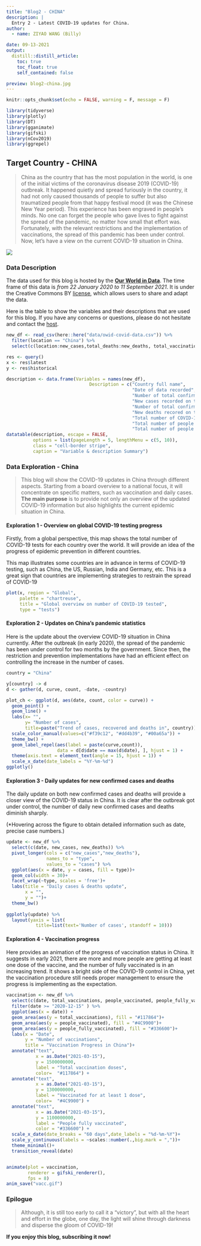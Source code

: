 ```yaml
---
title: "Blog2 - CHINA"
description: |
  Entry 2 - Latest COVID-19 updates for China.
author:
  - name: ZIYAO WANG (Billy)

date: 09-13-2021
output:
  distill::distill_article:
    toc: true
    toc_float: true
    self_contained: false

preview: blog2-china.jpg
---
```



```r
knitr::opts_chunk$set(echo = FALSE, warning = F, message = F)
```

```r
library(tidyverse)
library(plotly)
library(DT)
library(gganimate)
library(gifski)
library(nCov2019)
library(ggrepel)
```

## Target Country - CHINA

> China as the country that has the most population in the world, is one of the initial victims of the coronavirus disease 2019 (COVID-19) outbreak. It happened quietly and spread furiously in the country, it had not only caused thousands of people to suffer but also traumatized people from that happy festival mood (it was the Chinese New Year period). This experience has been engraved in people's minds. No one can forget the people who gave lives to fight against the spread of the pandemic, no matter how small that effort was.  
Fortunately, with the relevant restrictions and the implementation of vaccinations, the spread of this pandemic has been under control. Now, let's have a view on the current COVID-19 situation in China.

![](intro-blog2.jpg)


### Data Description


The data used for this blog is hosted by the [**Our World in Data**](https://github.com/owid/covid-19-data/tree/master/public/data/). The time frame of this data is _from 22 January 2020 to 11 September 2021_. It is under the Creative Commons BY [license](https://creativecommons.org/licenses/by/4.0/), which allows users to share and adapt the data. 

Here is the table to show the variables and their descriptions that are used for this blog. If you have any concerns or questions, please do not hesitate and contact the [host](https://github.com/etc5523-2021/blog-ZIYAOWANG123).


```r
new_df <- read_csv(here::here("data/owid-covid-data.csv")) %>% 
  filter(location == "China") %>% 
  select(c(location:new_cases,total_deaths:new_deaths, total_vaccinations:people_fully_vaccinated))

res <- query()
x <- res$latest
y <- res$historical
```

```r

description <- data.frame(Variables = names(new_df),
                               Description = c("Country full name",
                                               "Date of data recorded",
                                               "Number of total confirmed cases",
                                               "New cases recorded on the date",
                                               "Number of total confirmed death cases",
                                               "New deaths recored on the date",
                                               "Total number of COVID-19 vaccination doses administered",
                                               "Total number of people who received at least one vaccine dose",
                                               "Total number of people who received all doses prescribed by the vaccination protocol"))
datatable(description, escape = FALSE,
          options = list(pageLength = 5, lengthMenu = c(5, 10)), 
          class = "cell-border stripe",
          caption = "Variable & description Summary")
```


### Data Exploration - China

> This blog will show the COVID-19 updates in China through different aspects. Starting from a board overview to a national focus, it will concentrate on specific matters, such as vaccination and daily cases. **The main purpose** is to provide not only an overview of the updated COVID-19 information but also highlights the current epidemic situation in China.


#### Exploration 1 - Overview on global COVID-19 testing progress

Firstly, from a global perspective, this map shows the total number of COVID-19 tests for each country over the world. It will provide an idea of the progress of epidemic prevention in different countries. 

This map illustrates some countries are in advance in terms of COVID-19 testing, such as China, the US, Russian, India and Germany, etc. This is a great sign that countries are implementing strategies to restrain the spread of COVID-19


```r

plot(x, region = "Global",
     palette = "chartreuse",
     title = "Global overview on number of COVID-19 tested",
     type = "tests")

```


#### Exploration 2 - Updates on China's pandemic statistics

Here is the update about the overview COVID-19 situation in China currently. After the outbreak (in early 2020), the spread of the pandemic has been under control for two months by the government. Since then, the restriction and prevention implementations have had an efficient effect on controlling the increase in the number of cases.


```r

country = "China"

y[country] -> d
d <- gather(d, curve, count, -date, -country)

plot_ch <- ggplot(d, aes(date, count, color = curve)) + 
  geom_point() + 
  geom_line() + 
  labs(x= "",
       y= "Number of cases", 
       title=paste("Trend of cases, recovered and deaths in", country)) +
  scale_color_manual(values=c("#f39c12", "#dd4b39", "#00a65a")) +
  theme_bw() +   
  geom_label_repel(aes(label = paste(curve,count)), 
                   data = d[d$date == max(d$date), ], hjust = 1) + 
  theme(axis.text = element_text(angle = 15, hjust = 1)) +
  scale_x_date(date_labels = "%Y-%m-%d")
ggplotly()
```


#### Exploration 3 - Daily updates for new confirmed cases and deaths

The daily update on both new confirmed cases and deaths will provide a closer view of the COVID-19 status in China. It is clear after the outbreak got under control, the number of daily new confirmed cases and deaths diminish sharply.

(*Hovering across the figure to obtain detailed information such as date, precise case numbers.)


```r
update <- new_df %>% 
  select(c(date, new_cases, new_deaths)) %>% 
  pivot_longer(cols = c("new_cases","new_deaths"),
               names_to = "type",
               values_to = "cases") %>% 
  ggplot(aes(x = date, y = cases, fill = type))+
  geom_col(width = 30)+
  facet_wrap(~type, scales = 'free')+
  labs(title = "Daily cases & deaths update",
       x = "",
       y = "")+
  theme_bw()
  
ggplotly(update) %>% 
  layout(yaxis = list(
           title=list(text='Number of cases', standoff = 10)))
```



#### Exploration 4 - Vaccination progress

Here provides an animation of the progress of vaccination status in China. It suggests in early 2021, there are more and more people are getting at least one dose of the vaccine, and the number of fully vaccinated is in an increasing trend. It shows a bright side of the COVID-19 control in China, yet the vaccination procedure still needs proper management to ensure the progress is implementing as the expectation.

```r
vaccination <- new_df %>% 
  select(c(date, total_vaccinations, people_vaccinated, people_fully_vaccinated)) %>% 
  filter(date >= "2020-12-15" ) %>% 
  ggplot(aes(x = date)) +
  geom_area(aes(y = total_vaccinations), fill = "#117864")+
  geom_area(aes(y = people_vaccinated), fill = "#4C9900")+
  geom_area(aes(y = people_fully_vaccinated), fill = "#336600")+
  labs(x = "Date",
       y = "Number of vaccinations",
       title = "Vaccination Progress in China")+
  annotate("text",
           x = as.Date("2021-03-15"),
           y = 1500000000,
           label = "Total vaccination doses",
           color=  "#117864") +
  annotate("text",
           x = as.Date("2021-03-15"),
           y = 1300000000,
           label = "Vaccinated for at least 1 dose",
           color=  "#4C9900") +
  annotate("text",
           x = as.Date("2021-03-15"),
           y = 1100000000,
           label = "People fully vaccinated",
           color = "#336600") +
  scale_x_date(date_breaks = "60 days",date_labels = "%d-%m-%Y")+
  scale_y_continuous(labels = ~scales::number(.,big.mark = ","))+
  theme_minimal()+
  transition_reveal(date)


animate(plot = vaccination, 
        renderer = gifski_renderer(),
        fps = 8)
anim_save("vacc.gif")
```


### Epilogue

> Although, it is still too early to call it a "victory", but with all the heart and effort in the globe, one day, the light will shine through darkness and disperse the gloom of COVID-19!



**If you enjoy this blog, subscribing it now! **


